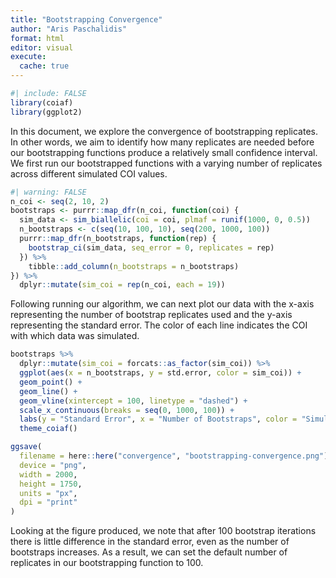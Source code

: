 ```yaml
---
title: "Bootstrapping Convergence"
author: "Aris Paschalidis"
format: html
editor: visual
execute:
  cache: true
---
```


```r
#| include: FALSE
library(coiaf)
library(ggplot2)
```

In this document, we explore the convergence of bootstrapping replicates. In other words, we aim to identify how many replicates are needed before our bootstrapping functions produce a relatively small confidence interval. We first run our bootstrapped functions with a varying number of replicates across different simulated COI values.

```r
#| warning: FALSE
n_coi <- seq(2, 10, 2)
bootstraps <- purrr::map_dfr(n_coi, function(coi) {
  sim_data <- sim_biallelic(coi = coi, plmaf = runif(1000, 0, 0.5))
  n_bootstraps <- c(seq(10, 100, 10), seq(200, 1000, 100))
  purrr::map_dfr(n_bootstraps, function(rep) {
    bootstrap_ci(sim_data, seq_error = 0, replicates = rep)
  }) %>% 
    tibble::add_column(n_bootstraps = n_bootstraps)
}) %>% 
  dplyr::mutate(sim_coi = rep(n_coi, each = 19))
```

Following running our algorithm, we can next plot our data with the x-axis representing the number of bootstrap replicates used and the y-axis representing the standard error. The color of each line indicates the COI with which data was simulated.

```r
bootstraps %>% 
  dplyr::mutate(sim_coi = forcats::as_factor(sim_coi)) %>% 
  ggplot(aes(x = n_bootstraps, y = std.error, color = sim_coi)) +
  geom_point() +
  geom_line() +
  geom_vline(xintercept = 100, linetype = "dashed") +
  scale_x_continuous(breaks = seq(0, 1000, 100)) +
  labs(y = "Standard Error", x = "Number of Bootstraps", color = "Simulated COI") +
  theme_coiaf()

ggsave(
  filename = here::here("convergence", "bootstrapping-convergence.png"),
  device = "png", 
  width = 2000, 
  height = 1750, 
  units = "px", 
  dpi = "print"
)
```

Looking at the figure produced, we note that after 100 bootstrap iterations there is little difference in the standard error, even as the number of bootstraps increases. As a result, we can set the default number of replicates in our bootstrapping function to 100.

